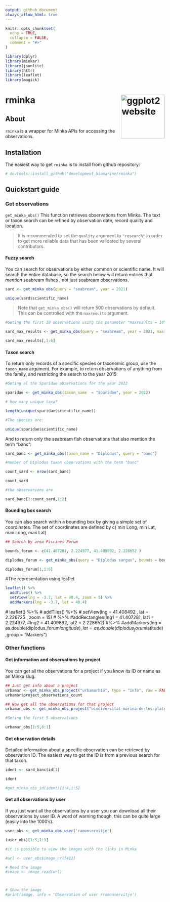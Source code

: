 ```yaml
---
output: github_document
always_allow_html: true
---
```


<!-- README.md is generated from README.Rmd. Please edit that file -->

```r
knitr::opts_chunk$set(
  echo = TRUE,
  collapse = FALSE,
  comment = "#>"
)
```

```r
library(dplyr)
library(minkar)
library(jsonlite)
library(httr)
library(leaflet)
library(magick)
```

# rminka <a href="https://ggplot2.tidyverse.org"><img src="man/figures/minka1.png" align="right" height="138" alt="ggplot2 website" /></a>


## About

`rminka` is a wrapper for Minka APIs for accessing the observations.


## Installation

The easiest way to get `rminka` is to install from github repository:

```r
# devtools::install_github("development_biomarine/rminka")
```

## Quickstart guide

### Get observations

`get_minka_obs()` This function retrieves observations from Minka. The text or taxon search can be refined by observation date, record quality and location.

> It is recommended to set the `quality` argument to `"research"` in order to get more reliable data that has been validated by several contributors.

#### Fuzzy search

You can search for observations by either common or scientific name. It will search the entire  database, so the search below will return entries that _mention_ seabream fishes , not just seabream observations.



```r
sard <- get_minka_obs(query = "seabream", year = 2021)

unique(sard$scientific_name)
```



> Note that `get_minka_obs()` will return 500 observations by default. This can be controlled with the `maxresults` argument.

```r

#Geting the first 10 observations using the parameter "maxresults = 10"

sard_max_results <- get_minka_obs(query = "seabream", year = 2021, maxresults = 10)

sard_max_results[,1:6]
```


#### Taxon search

To return only records of a specific species or taxonomic group, use the `taxon_name` argument. For example, to return observations of anything from the  family, and restricting the search to the year 2015:


```r

#Geting al the Sparidae observations for the year 2022

sparidae <- get_minka_obs(taxon_name  = "Sparidae", year = 2022)

# how many unique taxa?

length(unique(sparidae$scientific_name))

#The species are:

unique(sparidae$scientific_name)
```

And to return only the seabream fish observations that also mention the term "banc":


```r
sard_banc <- get_minka_obs(taxon_name = "Diplodus", query = "banc")

#number of Diplodus taxon observations with the term "banc"

count_sard <- nrow(sard_banc)

count_sard

#the observarions are

sard_banc[1:count_sard,1:2]

```


#### Bounding box search

You can also search within a bounding box by giving a simple set of coordinates.
The set of coordinates are defined by c( min Long, min Lat, max Long, max Lat)
 
```r
## Search by area Piscines Forum

bounds_forum <- c(41.407281, 2.224977, 41.409892, 2.228652 )

diplodus_forum <- get_minka_obs(query = "Diplodus sargus", bounds = bounds_forum, year = 2024, month = 5, maxresults = 7)

diplodus_forum[1,1:6]
```   
#The representation using leaflet

```r
leaflet() %>%
  addTiles() %>%
  setView(lng = -3.7, lat = 40.4, zoom = 5) %>%
  addMarkers(lng = -3.7, lat = 40.4)
```  
 # leaflet() %>%
 #         addTiles() %>%
  #        setView(lng = 41.408492 , lat = 2.226725 , zoom = 15) # %>%
          #addRectangles(lng1 = 41.407281, lat1 = 2.224977,
          #lng2 = 41.409892, lat2 = 2.228652) #%>%
          #addMarkers(lng = as.double(diplodus_forum$longitude), lat = as.double(diplodus_forum$latitude) ,group = "Markers")
    

### Other functions

#### Get information and observations by project

You can get all the observations for a project if you know its ID or name as an Minka slug.


```r
## Just get info about a project
urbamar <- get_minka_obs_project("urbamarbio", type = "info", raw = FALSE)
urbamar$project_observations_count
```


```r
## Now get all the observations for that project
urbamar_obs <- get_minka_obs_project("biodiversitat-marina-de-les-platges-de-sant-adria-del-besos", type = "observations")

#Geting the first 5 observations

urbamar_obs[1:5,8:1]
```


#### Get observation details

Detailed information about a specific observation can be retrieved by observation ID. The easiest way to get the ID is from a previous search for that taxon.


```r
ident <- sard_banc$id[1]

ident

#get_minka_obs_id(ident)[1:4,1:5]
```


#### Get all observations by user

If you just want all the observations by a user you can download all their observations by user ID. A word of warning though, this can be quite large (easily into the 1000's).


```r

user_obs <- get_minka_obs_user('ramonservitje')

(user_obs)[1:5,1:3]

#it is possible to view the images with the links in Minka

#url <- user_obs$image_url[412]

# Read the image
#image <- image_read(url)



# Show the image
#print(image, info = 'Observation of user rramonservitje')
```
